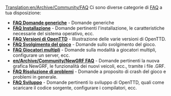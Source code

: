 [[Translation:en/Archive/Community/FAQ]]
{{it/Manual/Indice dei contenuti}}
Ci sono diverse categorie di [http://www.wikipedia.org/wiki/FAQ FAQ] a tua disposizione:

*'''[[en/Manual/FAQ general questions|FAQ Domande generiche]]''' - Domande generiche
*'''[[en/Archive/Manual/Installation FAQ|FAQ Installazione]]''' - Domande pertinenti l'installazione, le caratteristiche necessarie del sistema operativo, ecc.
*'''[[en/Archive/Community/FAQ OpenTTD versions|FAQ Versioni di OpenTTD]]''' - Illustrazione delle varie versioni di OpenTTD.
*'''[[en/Manual/FAQ gameplay|FAQ Svolgimento del gioco]]''' - Domande sullo svolgimento del gioco.
*'''[[en/Manual/FAQ multiplayer|FAQ Giocatori multipli]]''' - Domande sulla modalità a giocatori multipli, configurare un server, ecc.
*'''[[en/Archive/Community/NewGRF FAQ]]''' - Domande pertinenti la nuova grafica NewGRF, le funzionalità dei nuovi veicoli, ecc., tramite i file .GRF.
*'''[[en/Archive/Community/FAQ troubleshooting|FAQ Risoluzione di problemi]]''' - Domande a proposito di crash del gioco e problemi in generale.
*'''[[en/Development/FAQ development|FAQ Sviluppo]]''' - Domande pertinenti lo sviluppo di OpenTTD, quali come scaricare il codice sorgente, configurare i compilatori, ecc.

